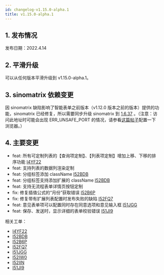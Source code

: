 ```yaml
---
id: changelog-v1.15.0-alpha.1
title: v1.15.0-alpha.1
---
```



## 1. 发布情况

发布日期：2022.4.14

<BundleList
  version="1.15.0-alpha.1"
  frontend="1.15.0-alpha.1"
  backend="1.15.0-alpha.0"
  font="1.13.0"
/>

## 2. 平滑升级

可以从任何版本平滑升级到 v1.15.0-alpha.1。

## 3. sinomatrix 依赖变更

因 sinomatrix 缺陷影响了智能表单之前版本（v1.12.0 版本之前的版本）提供的功能，sinomatrix 已经修复，所以需要同步升级 sinomatrix 到 [1.6.37](http://47.93.34.153:10080/sino-matrix/sino-matrix/blob/master/CHANGELOG.md) 。（注意：访问此地址时可能会出现 ERR_UNSAFE_PORT 的情况，请参看[这篇帖子](https://blog.csdn.net/kjcxmx/article/details/118122483)配置一下浏览器。）

## 4. 主要变更

- feat: 所有可定制列表的【查询项定制】、【列表项定制】增加上移、下移的排序功能 [I4YF22](https://gitee.com/sinoui/sino-intellisense-form-test/issues/I4YF22)
- feat: 支持列表的数据列渲染定制
- feat: 分组标签添加 className [I52BDB](https://gitee.com/sinoui/sino-intellisense-form-test/issues/I52BDB)
- feat: 分组标签支持添加扩展的 className [I52BDB](https://gitee.com/sinoui/sino-intellisense-form-test/issues/I52BDB)
- feat: 支持无流程表单详情页按钮定制
- fix: 修复插值公式的“月份”获取错误 [I52B6P](https://gitee.com/sinoui/sino-intellisense-form-test/issues/I52B6P)
- fix: 修复带有扩展列表配置时发布失败的缺陷 [I52FQ7](https://gitee.com/sinoui/sino-intellisense-form-test/issues/I52FQ7)
- feat: 意见表单项可以配置同时存在同意选项和意见输入框 [I51JGG](https://gitee.com/sinoui/sino-intellisense-form-test/issues/I51JGG)
- feat: 保存、发送时，显示详细的表单校验错误 [I51JI9](https://gitee.com/sinoui/sino-intellisense-form-test/issues/I51JI9)

相关工单：

- [I4YF22](https://gitee.com/sinoui/sino-intellisense-form-test/issues/I4YF22)
- [I52BDB](https://gitee.com/sinoui/sino-intellisense-form-test/issues/I52BDB)
- [I52B6P](https://gitee.com/sinoui/sino-intellisense-form-test/issues/I52B6P)
- [I52FQ7](https://gitee.com/sinoui/sino-intellisense-form-test/issues/I52FQ7)
- [I51JGG](https://gitee.com/sinoui/sino-intellisense-form-test/issues/I51JGG)
- [I52IW0](https://gitee.com/sinoui/sino-intellisense-form-test/issues/I52IW0)
- [I52IIN](https://gitee.com/sinoui/sino-intellisense-form-test/issues/I52IIN)
- [I51JI9](https://gitee.com/sinoui/sino-intellisense-form-test/issues/I51JI9)
